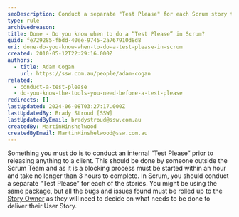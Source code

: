 ```yaml
---
seoDescription: Conduct a separate "Test Please" for each Scrum story to ensure bugs and issues are rolled up to the Story Owner.
type: rule
archivedreason:
title: Done - Do you know when to do a “Test Please” in Scrum?
guid: fe729285-fbdd-40ee-9745-2a767910d8d8
uri: done-do-you-know-when-to-do-a-test-please-in-scrum
created: 2010-05-12T22:29:16.000Z
authors:
  - title: Adam Cogan
    url: https://ssw.com.au/people/adam-cogan
related:
  - conduct-a-test-please
  - do-you-know-the-tools-you-need-before-a-test-please
redirects: []
lastUpdated: 2024-06-08T03:27:17.000Z
lastUpdatedBy: Brady Stroud [SSW]
lastUpdatedByEmail: bradystroud@ssw.com.au
createdBy: MartinHinshelwood
createdByEmail: MartinHinshelwood@ssw.com.au
---
```


Something you must do is to conduct an internal ”Test Please” prior to releasing anything to a client. This should be done by someone outside the Scrum Team and as it is a blocking process must be started within an hour and take no longer than 3 hours to complete.
In Scrum, you should conduct a separate “Test Please” for each of the stories. You might be using the same package, but all the bugs and issues found must be rolled up to the [Story Owner](/tasks-do-you-know-that-every-user-story-should-have-an-owner) as they will need to decide on what needs to be done to deliver their User Story.
